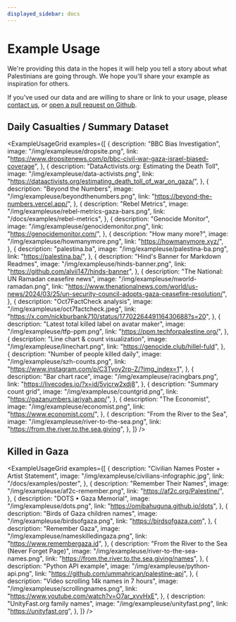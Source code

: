 ```yaml
---
displayed_sidebar: docs
---
```


# Example Usage

We're providing this data in the hopes it will help you tell a story about what Palestinians are going through. We hope you'll share your example as inspiration for others.

If you've used our data and are willing to share or link to your usage, please [contact us](/docs/contact), or [open a pull request on Github](https://github.com/TechForPalestine/palestine-datasets).

## Daily Casualties / Summary Dataset


<ExampleUsageGrid
  examples={[
    {
      description: "BBC Bias Investigation",
      image: "/img/exampleuse/dropsite.png",
      link: "https://www.dropsitenews.com/p/bbc-civil-war-gaza-israel-biased-coverage",
    },
    {
      description: "DataActivists.org: Estimating the Death Toll",
      image: "/img/exampleuse/data-activists.png",
      link: "https://dataactivists.org/estimating_death_toll_of_war_on_gaza/",
    },
    {
      description: "Beyond the Numbers",
      image: "/img/exampleuse/beyondthenumbers.png",
      link: "https://beyond-the-numbers.vercel.app/",
    },
    {
      description: "Rebel Metrics",
      image: "/img/exampleuse/rebel-metrics-gaza-bars.png",
      link: "/docs/examples/rebel-metrics",
    },
    {
      description: "Genocide Monitor",
      image: "/img/exampleuse/genocidemonitor.png",
      link: "https://genocidemonitor.com/",
    },
    {
      description: "How many more?",
      image: "/img/exampleuse/howmanymore.png",
      link: "https://howmanymore.xyz/",
    },
    {
      description: "palestina.ba",
      image: "/img/exampleuse/palestina-ba.png",
      link: "https://palestina.ba/",
    },
    {
      description: "Hind's Banner for Markdown Readmes",
      image: "/img/exampleuse/hinds-banner.png",
      link: "https://github.com/alvii147/hinds-banner",
    },
    {
      description: "The National: UN Ramadan ceasefire news",
      image: "/img/exampleuse/nworld-ramadan.png",
      link: "https://www.thenationalnews.com/world/us-news/2024/03/25/un-security-council-adopts-gaza-ceasefire-resolution/",
    },
    {
      description: "Oct7FactCheck analysis",
      image: "/img/exampleuse/oct7factcheck.jpeg",
      link: "https://x.com/nickburbank710/status/1770226449116430688?s=20",
    },
    {
      description: "Latest total killed label on avatar maker",
      image: "/img/exampleuse/tfp-ppm.png",
      link: "https://ppm.techforpalestine.org/",
    },
    {
      description: "Line chart & count visualization",
      image: "/img/exampleuse/linechart.png",
      link: "https://genocide.club/hillel-fuld",
    },
    {
      description: "Number of people killed daily",
      image: "/img/exampleuse/szh-counts.png",
      link: "https://www.instagram.com/p/C3Tyoy2rp-Z/?img_index=1",
    },
    {
      description: "Bar chart race",
      image: "/img/exampleuse/racingbars.png",
      link: "https://livecodes.io/?x=id/5vjcrw2xdj8",
    },
    {
      description: "Summary count grid",
      image: "/img/exampleuse/countgrid.png",
      link: "https://gazanumbers.jariyah.app/",
    },
    {
      description: "The Economist",
      image: "/img/exampleuse/economist.png",
      link: "https://www.economist.com/",
    },
    {
      description: "From the River to the Sea",
      image: "/img/exampleuse/river-to-the-sea.png",
      link: "https://from.the.river.to.the.sea.giving",
    },
  ]}
/>

## Killed in Gaza

<ExampleUsageGrid
  examples={[
    {
      description: "Civilian Names Poster + Artist Statement",
      image: "/img/exampleuse/civilians-infographic.jpg",
      link: "/docs/examples/poster",
    },
    {
      description: "Remember Their Names",
      image: "/img/exampleuse/af2c-remember.png",
      link: "https://af2c.org/Palestine/",
    },
    {
      description: "DOTS • Gaza Memorial",
      image: "/img/exampleuse/dots.png",
      link: "https://omibahuguna.github.io/dots",
    },
    {
      description: "Birds of Gaza children names",
      image: "/img/exampleuse/birdsofgaza.png",
      link: "https://birdsofgaza.com",
    },
    {
      description: "Remember Gaza",
      image: "/img/exampleuse/nameskilledingaza.png",
      link: "https://www.remembergaza.id",
    },
    {
      description: "From the River to the Sea (Never Forget Page)",
      image: "/img/exampleuse/river-to-the-sea-names.png",
      link: "https://from.the.river.to.the.sea.giving/names",
    },
    {
      description: "Python API example",
      image: "/img/exampleuse/python-api.png",
      link: "https://github.com/ummahrican/palestine-api",
    },
    {
      description: "Video scrolling 14k names in 7 hours",
      image: "/img/exampleuse/scrollingnames.png",
      link: "https://www.youtube.com/watch?v=O7ar_xvvHxE",
    },
    {
      description: "UnityFast.org family names",
      image: "/img/exampleuse/unityfast.png",
      link: "https://unityfast.org",
    },
  ]}
/>
